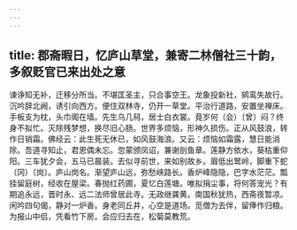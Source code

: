 ```yaml
---
---
---
```

title: 郡斋暇日，忆庐山草堂，兼寄二林僧社三十韵，多叙贬官已来出处之意
---



谏诤知无补，迁移分所当。不堪匡圣主，只合事空王。龙象投新社，鹓鸾失故行。沉吟辞北阙，诱引向西方。便住双林寺，仍开一草堂。平治行道路，安置坐禅床。手板支为枕，头巾阁在墙。先生乌几舄，居士白衣裳。竟岁何（会）〔曾〕闷？终身不拟忙。灭除残梦想，换尽旧心肠。世界多烦恼，形神久损伤。正从风鼓浪，转作日销霜。佛经云：此生死无休已，如风鼓海浪。又云：烦恼如霜露，慧日能消除。吾道寻知止，君恩偶未忘。忽蒙颁凤诏，兼谢剖鱼章。莲静方依水，葵枯重仰阳。三车犹夕会，五马已晨装。去似寻前世，来如别故乡。眉低出鹫岭，脚重下蛇（冈）〔岗〕。庐山岗名。渐望庐山远，弥愁峡路长。香炉峰隐隐，巴字水茫茫。瓢挂留庭树，经收在屋梁。春抛红药圃，夏忆白莲塘。唯拟捐尘事，将何答宠光？有期追永远，晋时永、远二法师曾居此寺。无政继龚黄。南国秋犹热，西斋夜暂凉。闲吟四句偈，静对一炉香。身老同丘井，心空是道场。觅僧为去伴，留俸作归粮。为报山中侣，凭看竹下房。会应归去在，松菊莫教荒。